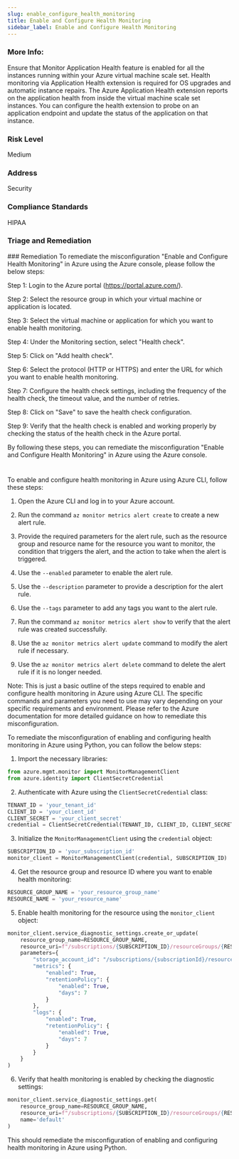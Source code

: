 ```yaml
---
slug: enable_configure_health_monitoring
title: Enable and Configure Health Monitoring
sidebar_label: Enable and Configure Health Monitoring
---
```


### More Info:

Ensure that Monitor Application Health feature is enabled for all the instances running within your Azure virtual machine scale set. Health monitoring via Application Health extension is required for OS upgrades and automatic instance repairs. The Azure Application Health extension reports on the application health from inside the virtual machine scale set instances. You can configure the health extension to probe on an application endpoint and update the status of the application on that instance.

### Risk Level

Medium

### Address

Security

### Compliance Standards

HIPAA

### Triage and Remediation
<Tabs>
<Tab title='Remediation'>
### Remediation

<AccordionGroup>
<Accordion title='Using Console' defaultOpen='true'>
To remediate the misconfiguration "Enable and Configure Health Monitoring" in Azure using the Azure console, please follow the below steps:

Step 1: Login to the Azure portal (https://portal.azure.com/).

Step 2: Select the resource group in which your virtual machine or application is located.

Step 3: Select the virtual machine or application for which you want to enable health monitoring.

Step 4: Under the Monitoring section, select "Health check".

Step 5: Click on "Add health check".

Step 6: Select the protocol (HTTP or HTTPS) and enter the URL for which you want to enable health monitoring.

Step 7: Configure the health check settings, including the frequency of the health check, the timeout value, and the number of retries.

Step 8: Click on "Save" to save the health check configuration.

Step 9: Verify that the health check is enabled and working properly by checking the status of the health check in the Azure portal.

By following these steps, you can remediate the misconfiguration "Enable and Configure Health Monitoring" in Azure using the Azure console.

#
</Accordion>

<Accordion title='Using CLI'>
To enable and configure health monitoring in Azure using Azure CLI, follow these steps:

1. Open the Azure CLI and log in to your Azure account.

2. Run the command `az monitor metrics alert create` to create a new alert rule.

3. Provide the required parameters for the alert rule, such as the resource group and resource name for the resource you want to monitor, the condition that triggers the alert, and the action to take when the alert is triggered.

4. Use the `--enabled` parameter to enable the alert rule.

5. Use the `--description` parameter to provide a description for the alert rule.

6. Use the `--tags` parameter to add any tags you want to the alert rule.

7. Run the command `az monitor metrics alert show` to verify that the alert rule was created successfully.

8. Use the `az monitor metrics alert update` command to modify the alert rule if necessary.

9. Use the `az monitor metrics alert delete` command to delete the alert rule if it is no longer needed.

Note: This is just a basic outline of the steps required to enable and configure health monitoring in Azure using Azure CLI. The specific commands and parameters you need to use may vary depending on your specific requirements and environment. Please refer to the Azure documentation for more detailed guidance on how to remediate this misconfiguration.
</Accordion>

<Accordion title='Using Python'>
To remediate the misconfiguration of enabling and configuring health monitoring in Azure using Python, you can follow the below steps:

1. Import the necessary libraries:

```python
from azure.mgmt.monitor import MonitorManagementClient
from azure.identity import ClientSecretCredential
```

2. Authenticate with Azure using the `ClientSecretCredential` class:

```python
TENANT_ID = 'your_tenant_id'
CLIENT_ID = 'your_client_id'
CLIENT_SECRET = 'your_client_secret'
credential = ClientSecretCredential(TENANT_ID, CLIENT_ID, CLIENT_SECRET)
```

3. Initialize the `MonitorManagementClient` using the `credential` object:

```python
SUBSCRIPTION_ID = 'your_subscription_id'
monitor_client = MonitorManagementClient(credential, SUBSCRIPTION_ID)
```

4. Get the resource group and resource ID where you want to enable health monitoring:

```python
RESOURCE_GROUP_NAME = 'your_resource_group_name'
RESOURCE_NAME = 'your_resource_name'
```

5. Enable health monitoring for the resource using the `monitor_client` object:

```python
monitor_client.service_diagnostic_settings.create_or_update(
    resource_group_name=RESOURCE_GROUP_NAME,
    resource_uri=f"/subscriptions/{SUBSCRIPTION_ID}/resourceGroups/{RESOURCE_GROUP_NAME}/providers/Microsoft.Compute/virtualMachines/{RESOURCE_NAME}",
    parameters={
        "storage_account_id": "/subscriptions/{subscriptionId}/resourceGroups/{resourceGroupName}/providers/Microsoft.Storage/storageAccounts/{storageAccountName}",
        "metrics": {
            "enabled": True,
            "retentionPolicy": {
                "enabled": True,
                "days": 7
            }
        },
        "logs": {
            "enabled": True,
            "retentionPolicy": {
                "enabled": True,
                "days": 7
            }
        }
    }
)
```

6. Verify that health monitoring is enabled by checking the diagnostic settings:

```python
monitor_client.service_diagnostic_settings.get(
    resource_group_name=RESOURCE_GROUP_NAME,
    resource_uri=f"/subscriptions/{SUBSCRIPTION_ID}/resourceGroups/{RESOURCE_GROUP_NAME}/providers/Microsoft.Compute/virtualMachines/{RESOURCE_NAME}",
    name='default'
)
```

This should remediate the misconfiguration of enabling and configuring health monitoring in Azure using Python.
</Accordion>

</AccordionGroup>
</Tab>
</Tabs>

